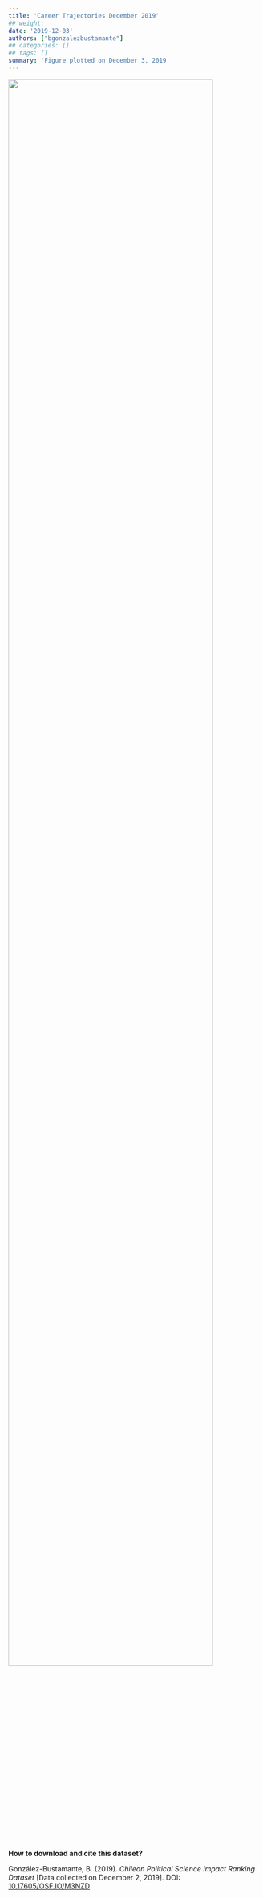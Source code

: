 ```yaml
---
title: 'Career Trajectories December 2019'
## weight: 
date: '2019-12-03'
authors: ["bgonzalezbustamante"]
## categories: []
## tags: []
summary: 'Figure plotted on December 3, 2019'
---
```


![](Careers-Dec-2019.png){ width=90% }

**How to download and cite this dataset?**

González-Bustamante, B. (2019). *Chilean Political Science Impact Ranking Dataset* [Data collected on December 2, 2019]. DOI: [10.17605/OSF.IO/M3NZD](http://doi.org/10.17605/OSF.IO/M3NZD)
